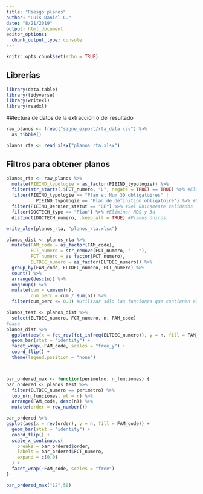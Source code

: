 ---
title: "Riesgo planos"
author: "Luis Daniel C."
date: "8/21/2019"
output: html_document
editor_options: 
  chunk_output_type: console
---

```{r setup, include=FALSE}
knitr::opts_chunk$set(echo = TRUE)
```

## Librerías

```{r}
library(data.table)
library(tidyverse)
library(writexl)
library(readxl)
```

##lectura de datos de la extracción ó del resultado
```{r}
raw_planos <- fread("signe_export/rta_data.csv") %>% 
  as_tibble()

planos_rta <- read_xlsx("planos_rta.xlsx")
```

## Filtros para obtener planos
```{r}
planos_rta <- raw_planos %>%
  mutate(PIEIND_typologie = as_factor(PIEIND_typologie)) %>% 
  filter(str_starts(.$FCT_numero, "L", negate = TRUE) == TRUE) %>% #Eliminar fijaciones
  filter(PIEIND_typologie == "Plan et Num 3D obligatoires" | 
           PIEIND_typologie == "Plan de définition obligatoire") %>% #Sel req plano
  filter(PIEIND_Dernier_statut == "BE") %>% #Sel únicamente validados
  filter(DOCTECH_type == "Plan") %>% #Eliminar MDS y 3d
  distinct(DOCTECH_numero, .keep_all = TRUE) #Planos únicos

write_xlsx(planos_rta, "planos_rta.xlsx")
```

```{r}
planos_dist <- planos_rta %>%
  mutate(FAM_code = as_factor(FAM_code),
         FCT_numero = str_remove(FCT_numero, "---"),
         FCT_numero = as_factor(FCT_numero),
         ELTDEC_numero = as_factor(ELTDEC_numero)) %>% 
  group_by(FAM_code, ELTDEC_numero, FCT_numero) %>% 
  count() %>% 
  arrange(desc(n)) %>% 
  ungroup() %>% 
  mutate(cum = cumsum(n),
         cum_perc = cum / sum(n)) %>% 
  filter(cum_perc <= 0.8) #Utilizar sólo las funciones que contienen el 80% de los planos

planos_test <- planos_dist %>% 
  select(ELTDEC_numero, FCT_numero, n, FAM_code)
#base
planos_dist %>%
  ggplot(aes(x = fct_rev(fct_infreq(ELTDEC_numero)), y = n, fill = FAM_code)) +
  geom_bar(stat = "identity") +
  facet_wrap(~FAM_code, scales = "free_y") +
  coord_flip() +
  theme(legend.position = "none")



bar_ordered_max <- function(perimetro, n_funciones) {
bar_ordered <- planos_test %>%
  filter(ELTDEC_numero == perimetro) %>%
  top_n(n_funciones, wt = n) %>% 
  arrange(FAM_code, desc(n)) %>% 
  mutate(order = row_number())

bar_ordered %>%
ggplot(aes(x = rev(order), y = n, fill = FAM_code)) +
  geom_bar(stat = "identity") +
  coord_flip() +
  scale_x_continuous(
    breaks = bar_ordered$order,
    labels = bar_ordered$FCT_numero,
    expand = c(0,0)
  ) +
  facet_wrap(~FAM_code, scales = "free")
}

bar_ordered_max("12",50)

```

